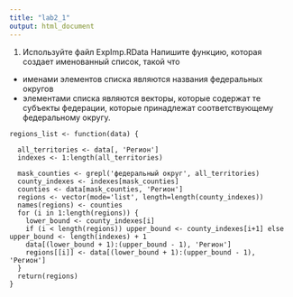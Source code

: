 ```yaml
---
title: "lab2_1"
output: html_document
---
```

1. Используйте файл ExpImp.RData
Напишите функцию, которая создает именованный список, такой что
 - именами элементов списка являются названия федеральных округов
 - элементами списка являются векторы, которые содержат те субъекты федерации, которые принадлежат соответствующему федеральному округу.

```load('data/ExpImp.RData')
regions_list <- function(data) {
  
  all_territories <- data[, 'Регион']
  indexes <- 1:length(all_territories)
  
  mask_counties <- grepl('федеральный округ', all_territories)
  county_indexes <- indexes[mask_counties]
  counties <- data[mask_counties, 'Регион']
  regions <- vector(mode='list', length=length(county_indexes))
  names(regions) <- counties
  for (i in 1:length(regions)) {
    lower_bound <- county_indexes[i]
    if (i < length(regions)) upper_bound <- county_indexes[i+1] else upper_bound <- length(indexes) + 1
    data[(lower_bound + 1):(upper_bound - 1), 'Регион']
    regions[[i]] <- data[(lower_bound + 1):(upper_bound - 1), 'Регион']
  }
  return(regions)
}
```
